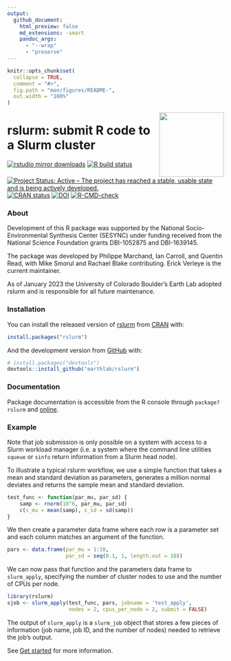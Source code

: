 ```yaml
---
output:
  github_document:
    html_preview: false
    md_extensions: -smart
    pandoc_args:
      - "--wrap"
      - "preserve"
---
```


<!-- README.md is generated from README.Rmd. Please edit that file -->

```r
knitr::opts_chunk$set(
  collapse = TRUE,
  comment = "#>",
  fig.path = "man/figures/README-",
  out.width = "100%"
)
```

<img src="man/figures/logo_slurm.png" align="right" width=150px>  

# rslurm: submit R code to a Slurm cluster

<!-- badges: start -->
[![rstudio mirror downloads](https://cranlogs.r-pkg.org/badges/rslurm)](https://CRAN.R-project.org/package=rslurm)
[![R build status](https://github.com/earthlab/rslurm/workflows/R-CMD-check/badge.svg)](https://github.com/earthlab/rslurm/actions)
[![Project Status: Active – The project has reached a stable, usable state and is being actively developed.](https://www.repostatus.org/badges/latest/active.svg)](https://www.repostatus.org/#active)
[![CRAN status](https://www.r-pkg.org/badges/version/rslurm)](https://CRAN.R-project.org/package=rslurm)
[![DOI](https://zenodo.org/badge/37485241.svg)](https://zenodo.org/badge/latestdoi/37485241)
[![R-CMD-check](https://github.com/earthlab/rslurm/actions/workflows/R-CMD-check.yaml/badge.svg)](https://github.com/earthlab/rslurm/actions/workflows/R-CMD-check.yaml)
<!-- badges: end -->

### About

Development of this R package was supported by the National Socio-Environmental Synthesis Center (SESYNC) under funding received from the National Science Foundation grants DBI-1052875 and DBI-1639145.

The package was developed by Philippe Marchand, Ian Carroll, and Quentin Read, with Mike Smorul and Rachael Blake contributing. Erick Verleye is the current maintainer.

As of January 2023 the University of Colorado Boulder's Earth Lab adopted
rslurm and is responsible for all future maintenance.

### Installation

You can install the released version of [rslurm](https://cran.r-project.org/package=rslurm) from [CRAN](https://CRAN.R-project.org) with:

``` r
install.packages("rslurm")
```

And the development version from [GitHub](https://github.com/earthlab/rslurm) with:

``` r
# install.packages("devtools")
devtools::install_github("earthlab/rslurm")
```

### Documentation

Package documentation is accessible from the R console through `package?rslurm`
and [online](https://www.earthdatascience.org/rslurm/).

### Example

Note that job submission is only possible on a system with access to a Slurm workload manager
(i.e. a system where the command line utilities `squeue` or `sinfo` return
information from a Slurm head node).

To illustrate a typical rslurm workflow, we use a simple function that takes
a mean and standard deviation as parameters, generates a million normal deviates
and returns the sample mean and standard deviation.

```r
test_func <- function(par_mu, par_sd) {
    samp <- rnorm(10^6, par_mu, par_sd)
    c(s_mu = mean(samp), s_sd = sd(samp))
}
```

We then create a parameter data frame where each row is a parameter set and each
column matches an argument of the function.

```r
pars <- data.frame(par_mu = 1:10,
                   par_sd = seq(0.1, 1, length.out = 10))
```

We can now pass that function and the parameters data frame to `slurm_apply`,
specifying the number of cluster nodes to use and the number of CPUs per node.

```r
library(rslurm)
sjob <- slurm_apply(test_func, pars, jobname = 'test_apply',
                    nodes = 2, cpus_per_node = 2, submit = FALSE)
```

The output of `slurm_apply` is a `slurm_job` object that stores a few pieces of 
information (job name, job ID, and the number of nodes) needed to retrieve the
job's output.

See [Get started](https://www.earthdatascience.org/rslurm/articles/rslurm.html) for more information.  
